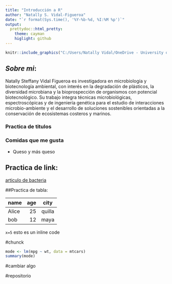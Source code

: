 ```yaml
---
title: "Introducción a R"
author: "Natally S. Vidal-Figueroa"
date: "`r format(Sys.time(), '%Y-%b-%d, %I:%M %p')`"
output:
  prettydoc::html_pretty:
    theme: cayman
    higlight: github
---
```


  
```r
knitr::include_graphics("C:/Users/Natally Vidal/OneDrive - University of Puerto Rico/datos de R/Captura de pantalla 2023-11-20 112219.png")
```


## _Sobre mi_:

 Natally Steffany Vidal Figueroa es investigadora en microbiología y biotecnología ambiental, con interés en la degradación de plásticos, la diversidad microbiana y la bioprospección de organismos con potencial biotecnológico. Su trabajo integra técnicas microbiológicas, espectroscópicas y de ingeniería genética para el estudio de interacciones microbio-ambiente y el desarrollo de soluciones sostenibles orientadas a la conservación de ecosistemas costeros y marinos.





### Practica de titulos

### Comidas que me gusta

- Queso y más queso


## Practica de link:
  [articulo de bacteria](https://pmc.ncbi.nlm.nih.gov/articles/PMC5565159/)


##Practica de tabla:

|name| age|city|
|----|----:|:----:|
|Alice|25|quilla|
bob|12|maya|


`x=5` esto es un inline code 

#chunck

```r
mode <- lm(mpg ~ wt, data = mtcars)
summary(mode)
```
#cambiar algo

#repositorio


